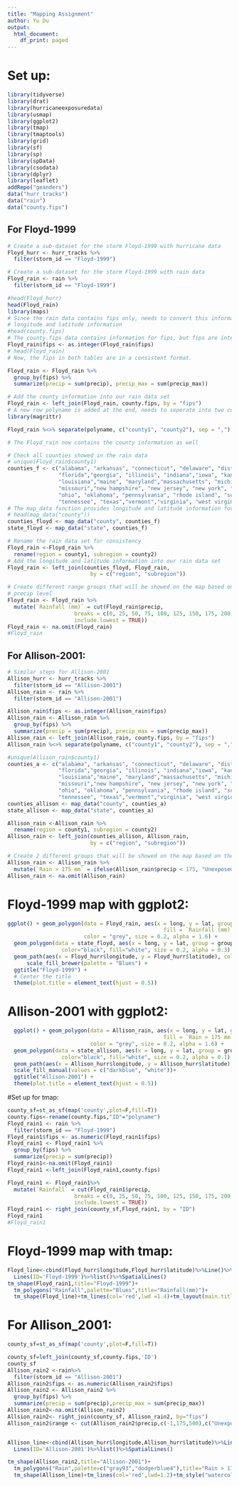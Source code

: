 ```yaml
---
title: "Mapping Assignment"
author: Yu Du
output:
  html_document:
    df_print: paged
---
```


# Set up:
```r
library(tidyverse)
library(drat)
library(hurricaneexposuredata)
library(usmap)
library(ggplot2)
library(tmap)
library(tmaptools)
library(grid)
library(sf)
library(sp)
library(spData)
library(csodata)
library(dplyr)
library(leaflet)
addRepo("geanders")
data("hurr_tracks")
data("rain")
data("county.fips")
```

## For Floyd-1999
```r
# Create a sub-dataset for the storm Floyd-1999 with hurricane data
Floyd_hurr <- hurr_tracks %>% 
  filter(storm_id == "Floyd-1999")
```

```r
# Create a sub-dataset for the storm Floyd-1999 with rain data
Floyd_rain <- rain %>% 
  filter(storm_id == "Floyd-1999")
```


```r
#head(Floyd_hurr)
head(Floyd_rain)
library(maps)
# Since the rain data contains fips only, needs to convert this information into
# longitude and latitude information 
#head(county.fips)
# The county.fips data contains information for fips, but fips are integers
Floyd_rain$fips <- as.integer(Floyd_rain$fips)
# head(Floyd_rain)
# Now, the fips in both tables are in a consistent format. 
```

```r
Floyd_rain <- Floyd_rain %>% 
  group_by(fips) %>% 
  summarize(precip = sum(precip), precip_max = sum(precip_max))
```

```r
# Add the county information into our rain data set
Floyd_rain <- left_join(Floyd_rain, county.fips, by = "fips")
# A new row polyname is added at the end, needs to seperate into two columns
library(magrittr)

Floyd_rain %<>% separate(polyname, c("county1", "county2"), sep = ",")

# The Floyd_rain now contains the county information as well
```

```r
# Check all counties showed in the rain data
# unique(Floyd_rain$county1)
counties_f <- c("alabama", "arkansas", "connecticut", "delaware", "district of columbia",
                "florida","georgia", "illinois", "indiana","iowa", "kansas", "kentucky", 
                "louisiana","maine", "maryland","massachusetts", "michigan", "mississippi",
                "missouri","new hampshire", "new jersey", "new york", "north carolina", 
                "ohio", "oklahoma", "pennsylvania", "rhode island", "south carolina",
                "tennessee", "texas","vermont","virginia", "west virginia", "wisconsin")  
# The map_data function provides longitude and latitude information for conuties
# head(map_data("county"))
counties_floyd <- map_data("county", counties_f)
state_floyd <- map_data("state", counties_f)
```

```r
# Rename the rain data set for consistency
Floyd_rain <-Floyd_rain %>% 
  rename(region = county1, subregion = county2)
# Add the longitude and latitude information into our rain data set
Floyd_rain <- left_join(counties_floyd, Floyd_rain,
                          by = c("region", "subregion"))
```


```r
# Create different range groups that will be showed on the map based on the 
# precip level
Floyd_rain <- Floyd_rain %>% 
  mutate(`Rainfall (mm)` = cut(Floyd_rain$precip, 
                     breaks = c(0, 25, 50, 75, 100, 125, 150, 175, 200, 225),
                     include.lowest = TRUE))
Floyd_rain <- na.omit(Floyd_rain)
#Floyd_rain
```


## For Allison-2001:

```r
# Similar steps for Allison-2001
Allison_hurr <- hurr_tracks %>% 
  filter(storm_id == "Allison-2001")
Allison_rain <- rain %>% 
  filter(storm_id == "Allison-2001")
```

```r
Allison_rain$fips <- as.integer(Allison_rain$fips)
Allison_rain <- Allison_rain %>% 
  group_by(fips) %>% 
  summarize(precip = sum(precip), precip_max = sum(precip_max))
Allison_rain <- left_join(Allison_rain, county.fips, by = "fips")
Allison_rain %<>% separate(polyname, c("county1", "county2"), sep = ",")
```

```r
#unique(Allison_rain$county1)
counties_a <- c("alabama", "arkansas", "connecticut", "delaware", "district of columbia",
                "florida","georgia", "illinois", "indiana","iowa", "kansas", "kentucky", 
                "louisiana","maine", "maryland","massachusetts", "michigan", "mississippi",
                "missouri","new hampshire", "new jersey", "new york", "north carolina", 
                "ohio", "oklahoma", "pennsylvania", "rhode island", "south carolina",
                "tennessee", "texas","vermont","virginia", "west virginia", "wisconsin")  
counties_allison <- map_data("county", counties_a)
state_allison <- map_data("state", counties_a)
```

```r
Allison_rain <-Allison_rain %>% 
  rename(region = county1, subregion = county2)
Allison_rain <- left_join(counties_allison, Allison_rain,
                          by = c("region", "subregion"))
```

```r
# Create 2 different groups that will be showed on the map based on the precip level
Allison_rain <- Allison_rain %>% 
  mutate(`Rain > 175 mm` = ifelse(Allison_rain$precip < 175, "Unexposed", "Exposed"))
Allison_rain <- na.omit(Allison_rain)
```

# Floyd-1999 map with ggplot2:

```r
ggplot() + geom_polygon(data = Floyd_rain, aes(x = long, y = lat, group = group, 
                                                 fill = `Rainfall (mm)`), 
                        color = "grey", size = 0.2, alpha = 1.6) + 
  geom_polygon(data = state_floyd, aes(x = long, y = lat, group = group),
                 color="black", fill="white", size = 0.2, alpha = 0.3) +
  geom_path(aes(x = Floyd_hurr$longitude, y = Floyd_hurr$latitude), color = "red") +
      scale_fill_brewer(palette = "Blues") +
  ggtitle("Floyd-1999") +
  # Center the title
  theme(plot.title = element_text(hjust = 0.5))
```

# Allison-2001 with ggplot2:

```r
  ggplot() + geom_polygon(data = Allison_rain, aes(x = long, y = lat, group = group, 
                                                 fill = `Rain > 175 mm`), 
                          color = "grey", size = 0.2, alpha = 1.6) +
  geom_polygon(data = state_allison, aes(x = long, y = lat, group = group),
                 color="black", fill="white", size = 0.2, alpha = 0.1) +
  geom_path(aes(x = Allison_hurr$longitude, y = Allison_hurr$latitude), color = "red") +
  scale_fill_manual(values = c("darkblue", "white"))+ 
  ggtitle("Allison-2001") +
  theme(plot.title = element_text(hjust = 0.5))
```

#Set up for tmap:
```r
county_sf=st_as_sf(map('county',plot=F,fill=T))
county.fips<-rename(county.fips,"ID"="polyname")
Floyd_rain1 <- rain %>% 
  filter(storm_id == "Floyd-1999")
Floyd_rain1$fips <- as.numeric(Floyd_rain1$fips)
Floyd_rain1 <- Floyd_rain1 %>% 
  group_by(fips) %>% 
  summarize(precip = sum(precip))
Floyd_rain1<-na.omit(Floyd_rain1)
Floyd_rain1 <-left_join(Floyd_rain1,county.fips)

Floyd_rain1 <- Floyd_rain1%>% 
  mutate(`Rainfall` = cut(Floyd_rain1$precip, 
                     breaks = c(0, 25, 50, 75, 100, 125, 150, 175, 200, 225),
                     include.lowest = TRUE))
Floyd_rain1 <- right_join(county_sf,Floyd_rain1, by = "ID")
Floyd_rain1
#Floyd_rain1
```


# Floyd-1999 map with tmap:

```r
Floyd_line<-cbind(Floyd_hurr$longitude,Floyd_hurr$latitude)%>%Line()%>%
  Lines(ID='Floyd-1999')%>%list()%>%SpatialLines()
tm_shape(Floyd_rain1,title="Floyd-1999")+
  tm_polygons("Rainfall",palette="Blues",title="Rainfall(mm)")+
  tm_shape(Floyd_line)+tm_lines(col='red',lwd =1.4)+tm_layout(main.title='Floyd-1999')
```
# For Allison_2001:
```r
county_sf=st_as_sf(map('county',plot=F,fill=T))

county_sf=left_join(county_sf,county.fips,'ID')
county_sf
Allison_rain2 <-rain%>% 
  filter(storm_id == "Allison-2001")
Allison_rain2$fips <- as.numeric(Allison_rain2$fips)
Allison_rain2 <- Allison_rain2 %>% 
  group_by(fips) %>% 
  summarize(precip = sum(precip),precip_max = sum(precip_max))
Allison_rain2<-na.omit(Allison_rain2)
Allsion_rain2<- right_join(county_sf, Allison_rain2, by="fips")
Allison_rain2$range <- cut(Allison_rain2$precip,c(-1,175,500),c("Unexposed","Exposed"),ordered_result = T)


Allison_line<-cbind(Allison_hurr$longitude,Allison_hurr$latitude)%>%Line()%>%
  Lines(ID='Allison-2001')%>%list()%>%SpatialLines()

tm_shape(Allison_rain2,title="Allison-2001")+
  tm_polygons("Rain",palette=c("gray93","dodgerblue4"),title="Rain > 175 mm")+
  tm_shape(Allison_line)+tm_lines(col='red',lwd=1.2)+tm_style("watercolor")+tm_layout(main.title='Allison-2001')
```




